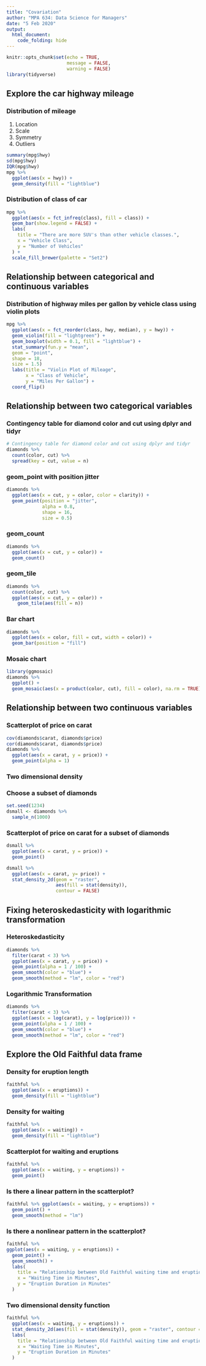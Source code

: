 ```yaml
---
title: "Covariation"
author: "MPA 634: Data Science for Managers"
date: "5 Feb 2020"
output:
  html_document:
    code_folding: hide
---
```


```r
knitr::opts_chunk$set(echo = TRUE,
                      message = FALSE,
                      warning = FALSE)
library(tidyverse)
```

## Explore the car highway mileage
### Distribution of mileage

1.  Location
1.  Scale
1.  Symmetry
1.  Outliers

```r
summary(mpg$hwy)
sd(mpg$hwy)
IQR(mpg$hwy)
mpg %>%
  ggplot(aes(x = hwy)) +
  geom_density(fill = "lightblue")
```

### Distribution of class of car

```r
mpg %>%
  ggplot(aes(x = fct_infreq(class), fill = class)) +
  geom_bar(show.legend = FALSE) +
  labs(
    title = "There are more SUV's than other vehicle classes.",
    x = "Vehicle Class",
    y = "Number of Vehicles"
  ) +
  scale_fill_brewer(palette = "Set2")
```

## Relationship between categorical and continuous variables

### Distribution of highway miles per gallon by vehicle class using violin plots

```r
mpg %>%
  ggplot(aes(x = fct_reorder(class, hwy, median), y = hwy)) +
  geom_violin(fill = "lightgreen") +
  geom_boxplot(width = 0.1, fill = "lightblue") +
  stat_summary(fun.y = "mean",
  geom = "point",
  shape = 18,
  size = 1.5) 
  labs(title = "Violin Plot of Mileage",
       x = "Class of Vehicle",
       y = "Miles Per Gallon") +
  coord_flip()
```

## Relationship between two categorical variables

### Contingency table for diamond color and cut using dplyr and tidyr

```r
# Contingency table for diamond color and cut using dplyr and tidyr
diamonds %>% 
  count(color, cut) %>% 
  spread(key = cut, value = n)
```

### geom_point with position jitter

```r
diamonds %>%
  ggplot(aes(x = cut, y = color, color = clarity)) +
  geom_point(position = "jitter",
             alpha = 0.8,
             shape = 16,
             size = 0.5)
```

### geom_count

```r
diamonds %>%
  ggplot(aes(x = cut, y = color)) +
  geom_count()
```

### geom_tile

```r
diamonds %>% 
  count(color, cut) %>% 
  ggplot(aes(x = cut, y = color)) +
    geom_tile(aes(fill = n))
```

### Bar chart

```r
diamonds %>% 
  ggplot(aes(x = color, fill = cut, width = color)) +
  geom_bar(position = "fill")
```

### Mosaic chart

```r
library(ggmosaic)
diamonds %>% 
  ggplot() +
  geom_mosaic(aes(x = product(color, cut), fill = color), na.rm = TRUE)
```

## Relationship between two continuous variables

### Scatterplot of price on carat

```r
cov(diamonds$carat, diamonds$price)
cor(diamonds$carat, diamonds$price)
diamonds %>%
  ggplot(aes(x = carat, y = price)) +
  geom_point(alpha = 1)
```

### Two dimensional density

### Choose a subset of diamonds

```r
set.seed(1234)
dsmall <- diamonds %>%
  sample_n(1000)
```

### Scatterplot of price on carat for a subset of diamonds

```r
dsmall %>%
  ggplot(aes(x = carat, y = price)) +
  geom_point()

dsmall %>%
  ggplot(aes(x = carat, y= price)) +
  stat_density_2d(geom = "raster",
                  aes(fill = stat(density)),
                  contour = FALSE)
```

## Fixing heteroskedasticity with logarithmic transformation

### Heteroskedasticity

```r
diamonds %>%
  filter(carat < 3) %>% 
  ggplot(aes(x = carat, y = price)) +
  geom_point(alpha = 1 / 100) +
  geom_smooth(color = "blue") + 
  geom_smooth(method = "lm", color = "red")
```

### Logarithmic Transformation

```r
diamonds %>%
  filter(carat < 3) %>% 
  ggplot(aes(x = log(carat), y = log(price))) +
  geom_point(alpha = 1 / 100) +
  geom_smooth(color = "blue") + 
  geom_smooth(method = "lm", color = "red")
```

## Explore the Old Faithful data frame

### Density for eruption length
```r
faithful %>%
  ggplot(aes(x = eruptions)) +
  geom_density(fill = "lightblue")
```

### Density for waiting
```r
faithful %>%
  ggplot(aes(x = waiting)) +
  geom_density(fill = "lightblue")
```

### Scatterplot for waiting and eruptions  

```r
faithful %>%
  ggplot(aes(x = waiting, y = eruptions)) +
  geom_point()
```

### Is there a linear pattern in the scatterplot? 

```r
faithful %>% ggplot(aes(x = waiting, y = eruptions)) +
  geom_point() +
  geom_smooth(method = "lm")
```

### Is there a nonlinear pattern in the scatterplot?

```r
faithful %>%
ggplot(aes(x = waiting, y = eruptions)) +
  geom_point() +
  geom_smooth() +
  labs(
    title = "Relationship between Old Faithful waiting time and eruption time",
    x = "Waiting Time in Minutes",
    y = "Eruption Duration in Minutes"
  )
```

### Two dimensional density function

```r
faithful %>%
  ggplot(aes(x = waiting, y = eruptions)) +
  stat_density_2d(aes(fill = stat(density)), geom = "raster", contour = FALSE) +
  labs(
    title = "Relationship between Old Faithful waiting time and eruption time",
    x = "Waiting Time in Minutes",
    y = "Eruption Duration in Minutes"
  )
```

